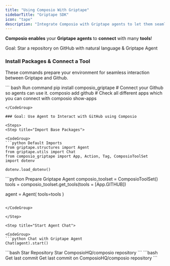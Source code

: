```yaml
---
title: "Using Composio With Griptape"
sidebarTitle: "Griptape SDK"
icon: "tape"
description: "Integrate Composio with Griptape agents to let them seamlessly interact with external apps"
---
```


**Composio enables** your **Griptape agents** to **connect** with many **tools**!

<Tip>
  Goal: Star a repository on GitHub with natural language & Griptape Agent
</Tip>

### Install Packages & Connect a Tool

These commands prepare your environment for seamless interaction between Griptape and Github.

<CodeGroup>
``` bash Run command
pip install composio_griptape
# Connect your Github so agents can use it. 
composio add github
# Check all different apps which you can connect with
composio show-apps

````
</CodeGroup>

### Goal: Use Agent to Interact with GitHub using Composio

<Steps>
<Step title="Import Base Packages">

<CodeGroup>
```python Default Imports
from griptape.structures import Agent
from griptape.utils import Chat
from composio_griptape import App, Action, Tag, ComposioToolSet
import dotenv

dotenv.load_dotenv()
````

</CodeGroup>

</Step>

<Step title="Add Tools to agent">

<CodeGroup>
```python Prepare Griptape Agent
composio_toolset = ComposioToolSet()
tools = composio_toolset.get_tools(tools = [App.GITHUB])

agent = Agent(
tools=tools
)

````

</CodeGroup>

</Step>

<Step title="Start Agent Chat">

<CodeGroup>
```python Chat with Griptape Agent
Chat(agent).start()
````

</CodeGroup>

</Step>
<Step title="Talk with Agent">
<Tabs>
<Tab title="Star Repository">
<CodeGroup>
```bash Star Repository
Star ComposioHQ/composio repository
```
</CodeGroup>
</Tab>
<Tab title="Get last Commit">
<CodeGroup>
```bash Get last commit
Get last commit on ComposioHQ/composio repository
```
</CodeGroup>
</Tab>
</Tabs>
</Step>
</Steps>
